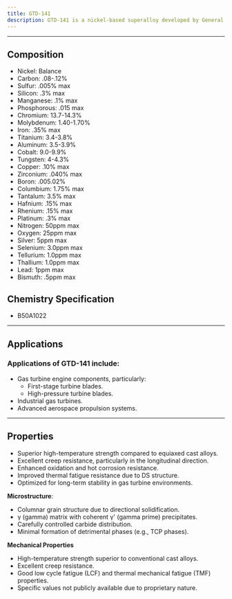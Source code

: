 ```yaml
---
title: GTD-141
description: GTD-141 is a nickel-based superalloy developed by General Electric for advanced gas turbine applications. GTD-141's combination of high-temperature strength, creep resistance, and optimized microstructure makes it an excellent choice for advanced gas turbine applications, particularly in high-stress, high-temperature environments like first-stage turbine blades.
---
```


---


## Composition

<Card className='properties'>
  <ul>
    <li>Nickel: Balance</li>
    <li>Carbon: .08-.12%</li>
    <li>Sulfur: .005% max</li>
    <li>Silicon: .3% max</li>
    <li>Manganese: .1% max</li>
    <li>Phosphorous: .015 max</li>
    <li>Chromium: 13.7-14.3%</li>
    <li>Molybdenum: 1.40-1.70%</li>
    <li>Iron: .35% max</li>
    <li>Titanium: 3.4-3.8%</li>
    <li>Aluminum: 3.5-3.9%</li>
    <li>Cobalt: 9.0-9.9%</li>
    <li>Tungsten: 4-4.3%</li>
    <li>Copper: .10% max</li>
    <li>Zirconium: .040% max</li>
    <li>Boron: .005.02%</li>
    <li>Columbium: 1.75% max</li>
    <li>Tantalum: 3.5% max</li>
    <li>Hafnium: .15% max</li>
    <li>Rhenium: .15% max</li>
    <li>Platinum: .3% max</li>
    <li>Nitrogen: 50ppm max</li>
    <li>Oxygen: 25ppm max</li>
    <li>Silver: 5ppm max</li>
    <li>Selenium: 3.0ppm max</li>
    <li>Tellurium: 1.0ppm max</li>
    <li>Thallium: 1.0ppm max</li>
    <li>Lead: 1ppm max</li>
    <li>Bismuth: .5ppm max</li>
  </ul>
</Card>

## Chemistry Specification

- B50A1022

---

## Applications

### Applications of GTD-141 include:

- Gas turbine engine components, particularly:
  - First-stage turbine blades.
  - High-pressure turbine blades.
- Industrial gas turbines.
- Advanced aerospace propulsion systems.

---

## Properties

- Superior high-temperature strength compared to equiaxed cast alloys.
- Excellent creep resistance, particularly in the longitudinal direction.
- Enhanced oxidation and hot corrosion resistance.
- Improved thermal fatigue resistance due to DS structure.
- Optimized for long-term stability in gas turbine environments.

**Microstructure**:

- Columnar grain structure due to directional solidification.
- γ (gamma) matrix with coherent γ' (gamma prime) precipitates.
- Carefully controlled carbide distribution.
- Minimal formation of detrimental phases (e.g., TCP phases).

**Mechanical Properties**

- High-temperature strength superior to conventional cast alloys.
- Excellent creep resistance.
- Good low cycle fatigue (LCF) and thermal mechanical fatigue (TMF) properties.
- Specific values not publicly available due to proprietary nature.
